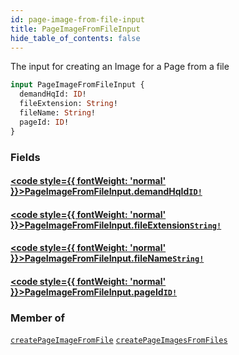 ```yaml
---
id: page-image-from-file-input
title: PageImageFromFileInput
hide_table_of_contents: false
---
```








The input for creating an Image for a Page from a file

```graphql
input PageImageFromFileInput {
  demandHqId: ID!
  fileExtension: String!
  fileName: String!
  pageId: ID!
}
```


### Fields

#### [<code style={{ fontWeight: 'normal' }}>PageImageFromFileInput.<b>demandHqId</b></code>](#)<Bullet />[`ID!`](/demand/api/graphql-admin/reference/scalars/id) <Badge class="secondary" text="non-null"/> <Badge class="secondary" text="scalar"/>
> 
> 

#### [<code style={{ fontWeight: 'normal' }}>PageImageFromFileInput.<b>fileExtension</b></code>](#)<Bullet />[`String!`](/demand/api/graphql-admin/reference/scalars/string) <Badge class="secondary" text="non-null"/> <Badge class="secondary" text="scalar"/>
> 
> 

#### [<code style={{ fontWeight: 'normal' }}>PageImageFromFileInput.<b>fileName</b></code>](#)<Bullet />[`String!`](/demand/api/graphql-admin/reference/scalars/string) <Badge class="secondary" text="non-null"/> <Badge class="secondary" text="scalar"/>
> 
> 

#### [<code style={{ fontWeight: 'normal' }}>PageImageFromFileInput.<b>pageId</b></code>](#)<Bullet />[`ID!`](/demand/api/graphql-admin/reference/scalars/id) <Badge class="secondary" text="non-null"/> <Badge class="secondary" text="scalar"/>
> 
> 



### Member of

[`createPageImageFromFile`](/demand/api/graphql-admin/reference/mutations/create-page-image-from-file)  <Badge class="secondary" text="mutation"/><Bullet />[`createPageImagesFromFiles`](/demand/api/graphql-admin/reference/mutations/create-page-images-from-files)  <Badge class="secondary" text="mutation"/>




